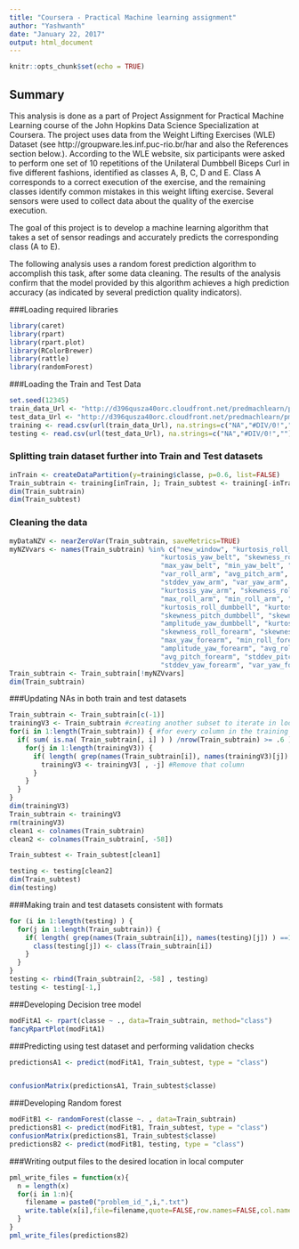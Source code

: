 ---
title: "Coursera - Practical Machine learning assignment"
author: "Yashwanth"
date: "January 22, 2017"
output: html_document
---

```{r setup, include=FALSE}
knitr::opts_chunk$set(echo = TRUE)
```

## Summary

This analysis is done as a part of Project Assignment for Practical Machine Learning course of the John Hopkins Data Science Specialization at Coursera. 
The project uses data from the Weight Lifting Exercises (WLE) Dataset (see http://groupware.les.inf.puc-rio.br/har and also the References section below.).
According to the WLE website, six participants were asked to perform one set of 10 repetitions of the Unilateral Dumbbell Biceps Curl in five different fashions, identified as classes A, B, C, D and E. Class A corresponds to a correct execution of the exercise, and the remaining classes identify common mistakes in this weight lifting exercise. Several sensors were used to collect data about the quality of the exercise execution. 

The goal of this project is to develop a machine learning algorithm that takes a set of sensor readings and accurately predicts the corresponding class (A to E).

The following analysis uses a random forest prediction algorithm to accomplish this task, after some data cleaning. The results of the analysis confirm that the model provided by this algorithm achieves a high prediction accuracy (as indicated by several prediction quality indicators).


###Loading required libraries

```{r loading_library}

library(caret)
library(rpart)
library(rpart.plot)
library(RColorBrewer)
library(rattle)
library(randomForest)

```


###Loading the Train and Test Data

```{r loading_file}
set.seed(12345)
train_data_Url <- "http://d396qusza40orc.cloudfront.net/predmachlearn/pml-training.csv"
test_data_Url <- "http://d396qusza40orc.cloudfront.net/predmachlearn/pml-testing.csv"
training <- read.csv(url(train_data_Url), na.strings=c("NA","#DIV/0!",""))
testing <- read.csv(url(test_data_Url), na.strings=c("NA","#DIV/0!",""))

```




### Splitting train dataset further into Train and Test datasets

```{r splitting}
inTrain <- createDataPartition(y=training$classe, p=0.6, list=FALSE)
Train_subtrain <- training[inTrain, ]; Train_subtest <- training[-inTrain, ]
dim(Train_subtrain)
dim(Train_subtest)

```

### Cleaning the data

```{r cleaning}
myDataNZV <- nearZeroVar(Train_subtrain, saveMetrics=TRUE)
myNZVvars <- names(Train_subtrain) %in% c("new_window", "kurtosis_roll_belt", "kurtosis_picth_belt",
                                      "kurtosis_yaw_belt", "skewness_roll_belt", "skewness_roll_belt.1", "skewness_yaw_belt",
                                      "max_yaw_belt", "min_yaw_belt", "amplitude_yaw_belt", "avg_roll_arm", "stddev_roll_arm",
                                      "var_roll_arm", "avg_pitch_arm", "stddev_pitch_arm", "var_pitch_arm", "avg_yaw_arm",
                                      "stddev_yaw_arm", "var_yaw_arm", "kurtosis_roll_arm", "kurtosis_picth_arm",
                                      "kurtosis_yaw_arm", "skewness_roll_arm", "skewness_pitch_arm", "skewness_yaw_arm",
                                      "max_roll_arm", "min_roll_arm", "min_pitch_arm", "amplitude_roll_arm", "amplitude_pitch_arm",
                                      "kurtosis_roll_dumbbell", "kurtosis_picth_dumbbell", "kurtosis_yaw_dumbbell", "skewness_roll_dumbbell",
                                      "skewness_pitch_dumbbell", "skewness_yaw_dumbbell", "max_yaw_dumbbell", "min_yaw_dumbbell",
                                      "amplitude_yaw_dumbbell", "kurtosis_roll_forearm", "kurtosis_picth_forearm", "kurtosis_yaw_forearm",
                                      "skewness_roll_forearm", "skewness_pitch_forearm", "skewness_yaw_forearm", "max_roll_forearm",
                                      "max_yaw_forearm", "min_roll_forearm", "min_yaw_forearm", "amplitude_roll_forearm",
                                      "amplitude_yaw_forearm", "avg_roll_forearm", "stddev_roll_forearm", "var_roll_forearm",
                                      "avg_pitch_forearm", "stddev_pitch_forearm", "var_pitch_forearm", "avg_yaw_forearm",
                                      "stddev_yaw_forearm", "var_yaw_forearm")
Train_subtrain <- Train_subtrain[!myNZVvars]
dim(Train_subtrain)


```


###Updating NAs in both train and test datasets

```{r update_na}
Train_subtrain <- Train_subtrain[c(-1)]
trainingV3 <- Train_subtrain #creating another subset to iterate in loop
for(i in 1:length(Train_subtrain)) { #for every column in the training dataset
  if( sum( is.na( Train_subtrain[, i] ) ) /nrow(Train_subtrain) >= .6 ) { #if n?? NAs > 60% of total observations
    for(j in 1:length(trainingV3)) {
      if( length( grep(names(Train_subtrain[i]), names(trainingV3)[j]) ) ==1)  { #if the columns are the same:
        trainingV3 <- trainingV3[ , -j] #Remove that column
      }
    }
  }
}
dim(trainingV3)
Train_subtrain <- trainingV3
rm(trainingV3)
clean1 <- colnames(Train_subtrain)
clean2 <- colnames(Train_subtrain[, -58])

Train_subtest <- Train_subtest[clean1]

testing <- testing[clean2]
dim(Train_subtest)
dim(testing)

```


###Making train and test datasets consistent with formats


```{r consistency}
for (i in 1:length(testing) ) {
  for(j in 1:length(Train_subtrain)) {
    if( length( grep(names(Train_subtrain[i]), names(testing)[j]) ) ==1)  {
      class(testing[j]) <- class(Train_subtrain[i])
    }
  }
}
testing <- rbind(Train_subtrain[2, -58] , testing)
testing <- testing[-1,]

```




###Developing Decision tree model
```{r decision_tree}
modFitA1 <- rpart(classe ~ ., data=Train_subtrain, method="class")
fancyRpartPlot(modFitA1)
```


###Predicting using test dataset and performing validation checks
```{r dt_prediction}
predictionsA1 <- predict(modFitA1, Train_subtest, type = "class")


confusionMatrix(predictionsA1, Train_subtest$classe)
```

###Developing Random forest
```{r random_forest}
modFitB1 <- randomForest(classe ~. , data=Train_subtrain)
predictionsB1 <- predict(modFitB1, Train_subtest, type = "class")
confusionMatrix(predictionsB1, Train_subtest$classe)
predictionsB2 <- predict(modFitB1, testing, type = "class")

```


###Writing output files to the desired location in local computer
```{r Results_export}
pml_write_files = function(x){
  n = length(x)
  for(i in 1:n){
    filename = paste0("problem_id_",i,".txt")
    write.table(x[i],file=filename,quote=FALSE,row.names=FALSE,col.names=FALSE)
  }
}
pml_write_files(predictionsB2)
```
